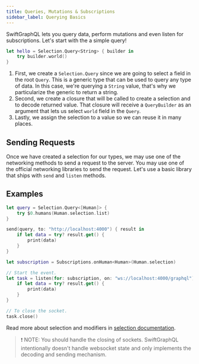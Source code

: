 ```yaml
---
title: Queries, Mutations & Subscriptions
sidebar_label: Querying Basics
---
```


SwiftGraphQL lets you query data, perform mutations and even listen for subscriptions. Let's start with the a simple query!

```swift
let hello = Selection.Query<String> { builder in
    try builder.world()
}
```

1. First, we create a `Selection.Query` since we are going to select a field in the root `Query`. This is a generic type that can be used to query any type of data. In this case, we're querying a `String` value, that's why we particularize the generic to return a string.
1. Second, we create a closure that will be called to create a selection and to decode returned value. That closure will receive a `QueryBuilder` as an argument that lets us select `world` field in the `Query`.
1. Lastly, we assign the selection to a value so we can reuse it in many places.

## Sending Requests

Once we have created a selection for our types, we may use one of the networking methods to send a request to the server. You may use one of the official networking libraries to send the request. Let's use a basic library that ships with `send` and `listen` methods.

## Examples

```swift
let query = Selection.Query<[Human]> {
    try $0.humans(Human.selection.list)
}

send(query, to: "http://localhost:4000") { result in
    if let data = try? result.get() {
        print(data)
    }
}
```

```swift
let subscription = Subscriptions.onHuman<Human>(Human.selection)

// Start the event.
let task = listen(for: subscription, on: "ws://localhost:4000/graphql") { result in
    if let data = try? result.get() {
        print(data)
    }
}

// To close the socket.
task.close()
```

Read more about selection and modifiers in [selection documentation](/advanced/selection).

> ❗️ NOTE: You should handle the closing of sockets. SwiftGraphQL intentionally doesn't handle websocket state and only implements the decoding and sending mechanism.
